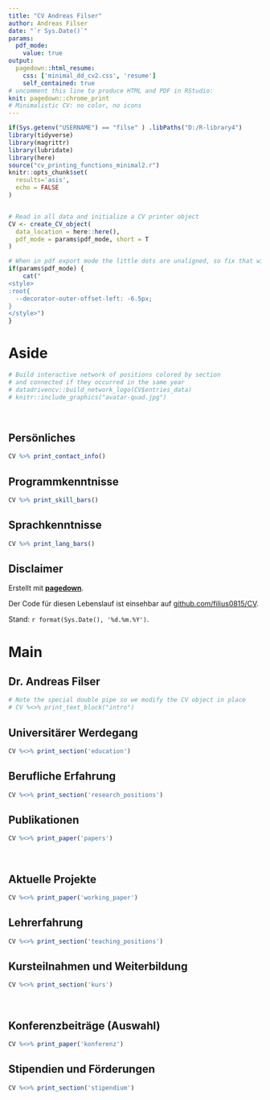 ```yaml
---
title: "CV Andreas Filser"
author: Andreas Filser
date: "`r Sys.Date()`"
params:
  pdf_mode:
    value: true
output:
  pagedown::html_resume:
    css: ['minimal_dd_cv2.css', 'resume']
    self_contained: true
# uncomment this line to produce HTML and PDF in RStudio:
knit: pagedown::chrome_print
# Minimalistic CV: no color, no icons
---
```


```r
if(Sys.getenv("USERNAME") == "filse" ) .libPaths("D:/R-library4") 
library(tidyverse)
library(magrittr)
library(lubridate)
library(here)
source("cv_printing_functions_minimal2.r")
knitr::opts_chunk$set(
  results='asis', 
  echo = FALSE
)


# Read in all data and initialize a CV printer object
CV <- create_CV_object(
  data_location = here::here(),  
  pdf_mode = params$pdf_mode, short = T
)

```


```r
# When in pdf export mode the little dots are unaligned, so fix that with some conditional CSS.
if(params$pdf_mode) {
    cat("
<style>
:root{
  --decorator-outer-offset-left: -6.5px;
}
</style>")
}
```


Aside
================================================================================

```r
# Build interactive network of positions colored by section
# and connected if they occurred in the same year
# datadrivencv::build_network_logo(CV$entries_data)
# knitr::include_graphics("avatar-quad.jpg")
```
<br>

Persönliches {#contact}
--------------------------------------------------------------------------------

<!-- - Geboren: 23.08.1987 -->
```r
CV %>% print_contact_info()
```



Programmkenntnisse {#skills}
--------------------------------------------------------------------------------

```r
CV %>% print_skill_bars()
```

Sprachkenntnisse {#lang}
--------------------------------------------------------------------------------
```r
CV %>% print_lang_bars()
```


Disclaimer {#disclaimer}
--------------------------------------------------------------------------------

Erstellt mit [**pagedown**](https://github.com/rstudio/pagedown).

Der Code für diesen Lebenslauf ist einsehbar auf [github.com/filius0815/CV](https://github.com/filius23/CV).

Stand: `r format(Sys.Date(), '%d.%m.%Y')`.



Main
================================================================================

Dr. Andreas Filser {#title}
--------------------------------------------------------------------------------

```r
# Note the special double pipe so we modify the CV object in place
# CV %<>% print_text_block("intro") 
```

Universitärer Werdegang {data-icon=none} 
--------------------------------------------------------------------------------

```r
CV %<>% print_section('education')
```

Berufliche Erfahrung {data-icon=none}
--------------------------------------------------------------------------------

```r
CV %<>% print_section('research_positions')
```


Publikationen {data-icon=none}
--------------------------------------------------------------------------------

```r
CV %<>% print_paper('papers')
```

<br>

Aktuelle Projekte {data-icon=none}
--------------------------------------------------------------------------------

```r
CV %<>% print_paper('working_paper')
```

Lehrerfahrung {data-icon=none}
--------------------------------------------------------------------------------

```r
CV %<>% print_section('teaching_positions')
```

Kursteilnahmen und Weiterbildung {data-icon=none}
--------------------------------------------------------------------------------

```r
CV %<>% print_section('kurs')
```

<br>

Konferenzbeiträge (Auswahl) {data-icon=none}
--------------------------------------------------------------------------------

```r
CV %<>% print_paper('konferenz')
```

Stipendien und Förderungen {data-icon=none}
--------------------------------------------------------------------------------

```r
CV %<>% print_section('stipendium')
```



